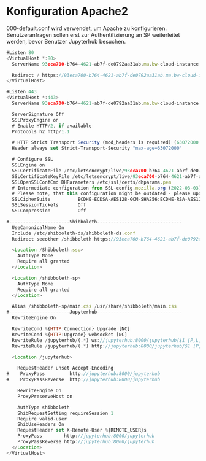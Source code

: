 # Konfiguration Apache2
000-default.conf wird verwendet, um Apache zu konfigurieren. Benutzeranfragen sollen erst zur Authentifizierung an SP weiterleitet werden, bevor Benutzer Jupyterhub besuchen.
```js
#Listen 80
<VirtualHost *:80>
  ServerName 93eca700-b764-4621-ab7f-de0792aa31ab.ma.bw-cloud-instance.org

  Redirect / https://93eca700-b764-4621-ab7f-de0792aa31ab.ma.bw-cloud-instance.org/
</VirtualHost>

#Listen 443
<VirtualHost *:443>
  ServerName 93eca700-b764-4621-ab7f-de0792aa31ab.ma.bw-cloud-instance.org

  ServerSignature Off
  SSLProxyEngine on
  # Enable HTTP/2, if available
  Protocols h2 http/1.1

  # HTTP Strict Transport Security (mod_headers is required) (63072000 seconds)
  Header always set Strict-Transport-Security "max-age=63072000"

  # Configure SSL
  SSLEngine on
  SSLCertificateFile /etc/letsencrypt/live/93eca700-b764-4621-ab7f-de0792aa31ab.ma.bw-cloud-instance.org/fullchain.pem
  SSLCertificateKeyFile /etc/letsencrypt/live/93eca700-b764-4621-ab7f-de0792aa31ab.ma.bw-cloud-instance.org/privkey.pem
  SSLOpenSSLConfCmd DHParameters /etc/ssl/certs/dhparams.pem
  # Intermediate configuration from SSL-config.mozilla.org (2022-03-03)
  # Please note, that this configuration might be outdated - please update it accordingly using https://ssl-config.mozilla.>  SSLProtocol TLSv1.2
  SSLCipherSuite          ECDHE-ECDSA-AES128-GCM-SHA256:ECDHE-RSA-AES128-GCM-SHA256:ECDHE-ECDSA-AES256-GCM-SHA384:ECDHE-RSA>  SSLHonorCipherOrder     on
  SSLSessionTickets       Off
  SSLCompression          Off

#----------------------Shibboleth-------------------------------
  UseCanonicalName On
  Include /etc/shibboleth-ds/shibboleth-ds.conf
  Redirect seeother /shibboleth https://93eca700-b764-4621-ab7f-de0792aa31ab.ma.bw-cloud-instance.org/Shibboleth.sso/Metada>  RedirectMatch /start-session$ /Shibboleth.sso/Login

  <Location /Shibboleth.sso>
    AuthType None
    Require all granted
  </Location>

  <Location /shibboleth-sp>
    AuthType None
    Require all granted
  </Location>

  Alias /shibboleth-sp/main.css /usr/share/shibboleth/main.css
#----------------------Jupyterhub-------------------------------
  RewriteEngine On

  RewriteCond %{HTTP:Connection} Upgrade [NC]
  RewriteCond %{HTTP:Upgrade} websocket [NC]
  RewriteRule /jupyterhub/(.*) ws://jupyterhub:8000/jupyterhub/$1 [P,L]
  RewriteRule /jupyterhub/(.*) http://jupyterhub:8000/jupyterhub/$1 [P,L]

  <Location /jupyterhub>

    RequestHeader unset Accept-Encoding
#    ProxyPass         http://jupyterhub:8000/jupyterhub
#    ProxyPassReverse  http://jupyterhub:8000/jupyterhub

    RewriteEngine On
    ProxyPreserveHost on

    AuthType shibboleth
    ShibRequestSetting requireSession 1
    Require valid-user
    ShibUseHeaders On
    RequestHeader set X-Remote-User %{REMOTE_USER}s
    ProxyPass        http://jupyterhub:8000/jupyterhub
    ProxyPassReverse http://jupyterhub:8000/jupyterhub
  </Location>
</VirtualHost>
```